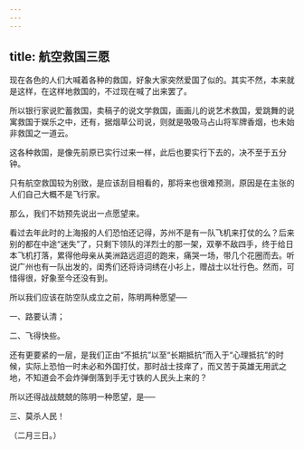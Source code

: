 ```yaml
---
---
---
```

title: 航空救国三愿
---



现在各色的人们大喊着各种的救国，好象大家突然爱国了似的。其实不然，本来就是这样，在这样地救国的，不过现在喊了出来罢了。

所以银行家说贮蓄救国，卖稿子的说文学救国，画画儿的说艺术救国，爱跳舞的说寓救国于娱乐之中，还有，据烟草公司说，则就是吸吸马占山将军牌香烟，也未始非救国之一道云。

这各种救国，是像先前原已实行过来一样，此后也要实行下去的，决不至于五分钟。

只有航空救国较为别致，是应该刮目相看的，那将来也很难预测，原因是在主张的人们自己大概不是飞行家。

那么，我们不妨预先说出一点愿望来。

看过去年此时的上海报的人们恐怕还记得，苏州不是有一队飞机来打仗的么？后来别的都在中途“迷失”了，只剩下领队的洋烈士的那一架，双拳不敌四手，终于给日本飞机打落，累得他母亲从美洲路远迢迢的跑来，痛哭一场，带几个花圈而去。听说广州也有一队出发的，闺秀们还将诗词绣在小衫上，赠战士以壮行色。然而，可惜得很，好象至今还没有到。

所以我们应该在防空队成立之前，陈明两种愿望──

一、路要认清；

二、飞得快些。

还有更要紧的一层，是我们正由“不抵抗”以至“长期抵抗”而入于“心理抵抗”的时候，实际上恐怕一时未必和外国打仗，那时战士技痒了，而又苦于英雄无用武之地，不知道会不会炸弹倒落到手无寸铁的人民头上来的？

所以还得战战兢兢的陈明一种愿望，是──

三、莫杀人民！

（二月三日。）